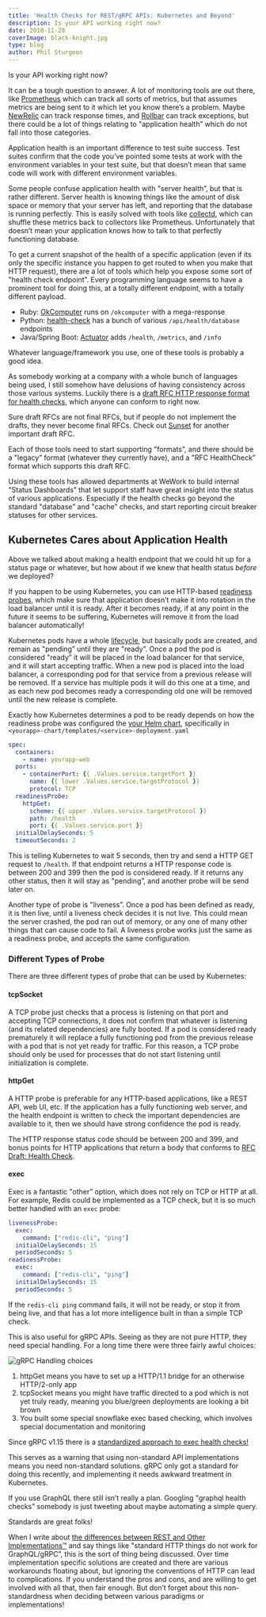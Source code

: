 ```yaml
---
title: 'Health Checks for REST/gRPC APIs: Kubernetes and Beyond'
description: Is your API working right now?
date: 2018-11-28
coverImage: black-knight.jpg
type: blog
author: Phil Sturgeon
---
```


Is your API working right now?

It can be a tough question to answer. A lot of monitoring tools are out there,
like [Prometheus](https://prometheus.io/) which can track all sorts of metrics,
but that assumes metrics are being sent to it which let you know there’s a
problem. Maybe [NewRelic](https://newrelic.com/) can track response times, and
[Rollbar](https://rollbar.com/) can track exceptions, but there could be a lot
of things relating to "application health” which do not fall into those
categories.

Application health is an important difference to test suite success. Test suites
confirm that the code you’ve pointed some tests at work with the environment
variables in your test suite, but that doesn’t mean that same code will work
with different environment variables.

Some people confuse application health with "server health”, but that is rather
different. Server health is knowing things like the amount of disk space or
memory that your server has left, and reporting that the database is running
perfectly. This is easily solved with tools like
[collectd](https://collectd.org/), which can shuffle these metrics back to
collectors like Prometheus. Unfortunately that doesn’t mean your application
knows how to talk to that perfectly functioning database.

To get a current snapshot of the health of a specific application (even if its
only the specific instance you happen to get routed to when you make that HTTP
request), there are a lot of tools which help you expose some sort of "health
check endpoint”. Every programming language seems to have a prominent tool for
doing this, at a totally different endpoint, with a totally different payload.

- Ruby: [OkComputer](https://github.com/sportngin/okcomputer) runs on
`/okcomputer` with a mega-response
- Python:
[health-check](https://pypi.org/project/health-check/) has a bunch of various
`/api/health/database` endpoints
- Java/Spring Boot:
[Actuator](https://www.baeldung.com/spring-boot-actuators) adds `/health`,
`/metrics`, and `/info`

Whatever language/framework you use, one of these tools is probably a good idea.

As somebody working at a company with a whole bunch of languages being used, I
still somehow have delusions of having consistency across those various systems.
Luckily there is a [draft RFC HTTP response format for health
checks](https://inadarei.github.io/rfc-healthcheck/), which anyone can conform
to right now.

Sure draft RFCs are not final RFCs, but if people do not implement the drafts,
they never become final RFCs. Check out
[Sunset](https://apisyouwonthate.com/blog/surviving-deprecations-to-resources-and-properties-on-other-apis)
for another important draft RFC.

Each of those tools need to start supporting "formats”, and there should be a
"legacy” format (whatever they currently have), and a "RFC HealthCheck” format
which supports this draft RFC.

Using these tools has allowed departments at WeWork to build internal "Status
Dashboards” that let support staff have great insight into the status of various
applications. Especially if the health checks go beyond the standard "database”
and "cache” checks, and start reporting circuit breaker statuses for other
services.

## Kubernetes Cares about Application Health

Above we talked about making a health endpoint that we could hit up for a status
page or whatever, but how about if we knew that health status _before_ we
deployed?

If you happen to be using Kubernetes, you can use HTTP-based [readiness probes](https://kubernetes.io/docs/tasks/configure-pod-container/configure-liveness-readiness-probes/), which make sure that application doesn’t make it into rotation in the load balancer until it is ready. After it becomes ready, if at any point in the future it seems to be suffering, Kubernetes will remove it from the load balancer automatically!

Kubernetes pods have a whole [lifecycle](https://kubernetes.io/docs/concepts/workloads/pods/pod-lifecycle/), but basically pods are created, and remain as "pending” until they are "ready”. Once a pod the pod is considered "ready” it will be placed in the load balancer for that service, and it will start accepting traffic. When a new pod is placed into the load balancer, a corresponding pod for that service from a previous release will be removed. If a service has multiple pods it will do this one at a time, and as each new pod becomes ready a corresponding old one will be removed until the new release is complete.

Exactly how Kubernetes determines a pod to be ready depends on how the readiness probe was configured the [your Helm chart](https://docs.google.com/document/d/1CELGSyDLOQ0D9TFgbVA19eKKzlUbU_ynowd40ilomKQ/edit#), specifically in `<yourapp>-chart/templates/<service>-deployment.yaml`

```yaml
spec:
  containers:
    - name: yourapp-web
  ports:
    - containerPort: {{ .Values.service.targetPort }}
      name: {{ lower .Values.service.targetProtocol }}
      protocol: TCP
  readinessProbe:
    httpGet:
      scheme: {{ upper .Values.service.targetProtocol }}
      path: /health
      port: {{ .Values.service.port }}
  initialDelaySeconds: 5
  timeoutSeconds: 2
```

This is telling Kubernetes to wait 5 seconds, then try and send a HTTP GET
request to `/health`. If that endpoint returns a HTTP response code is between
200 and 399 then the pod is considered ready. If it returns any other status,
then it will stay as "pending”, and another probe will be send later on.

Another type of probe is "liveness”. Once a pod has been defined as ready, it is
then live, until a liveness check decides it is not live. This could mean the
server crashed, the pod ran out of memory, or any one of many other things that
can cause code to fail. A liveness probe works just the same as a readiness
probe, and accepts the same configuration.

### Different Types of Probe

There are three different types of probe that can be used by Kubernetes:

#### tcpSocket

A TCP probe just checks that a process is listening on that port and accepting
TCP connections, it does not confirm that whatever is listening (and its related
dependencies) are fully booted. If a pod is considered ready prematurely it will
replace a fully functioning pod from the previous release with a pod that is not
yet ready for traffic. For this reason, a TCP probe should only be used for
processes that do not start listening until initialization is complete.

#### httpGet

A HTTP probe is preferable for any HTTP-based applications, like a REST API, web
UI, etc. If the application has a fully functioning web server, and the health
endpoint is written to check the important dependencies are available to it,
then we should have strong confidence the pod is ready.

The HTTP response status code should be between 200 and 399, and bonus points
for HTTP applications that return a body that conforms to [RFC Draft: Health
Check](https://inadarei.github.io/rfc-healthcheck/).

#### exec

Exec is a fantastic "other” option, which does not rely on TCP or HTTP at all.
For example, Redis could be implemented as a TCP check, but it is so much better
handled with an `exec` probe:

```yaml
livenessProbe:
  exec:
    command: ["redis-cli", "ping"]
  initialDelaySeconds: 15
  periodSeconds: 5
readinessProbe:
  exec:
    command: ["redis-cli", "ping"]
  initialDelaySeconds: 15
  periodSeconds: 5
```

If the `redis-cli ping` command fails, it will not be ready, or stop it from
being live, and that has a lot more intelligence built in than a simple TCP
check.

This is also useful for gRPC APIs. Seeing as they are not pure HTTP, they need
special handling. For a long time there were three fairly awful choices:

![gRPC Handling choices](/images/posts/health-checks-with-kubernetes/grpc-diagram.png)

1.  httpGet means you have to set up a HTTP/1.1 bridge for an otherwise HTTP/2-only app
2.  tcpSocket means you might have traffic directed to a pod which is not yet truly ready, meaning you blue/green deployments are looking a bit brown
3.  You built some special snowflake exec based checking, which involves special documentation and monitoring

Since gRPC v1.15 there is a [standardized approach to exec health
checks!](https://kubernetes.io/blog/2018/10/01/health-checking-grpc-servers-on-kubernetes/)

This serves as a warning that using non-standard API implementations means you
need non-standard solutions. gRPC only got a standard for doing this recently,
and implementing it needs awkward treatment in Kubernetes.

If you use GraphQL there still isn’t really a plan. Googling "graphql health
checks” somebody is just tweeting about maybe automating a simple query.

Standards are great folks!

When I write about [the differences between REST and Other
Implementations™](/blog/picking-api-paradigm)
and say things like "standard HTTP things do not work for GraphQL/gRPC”, this is
the sort of thing being discussed. Over time implementation specific solutions
are created and there are various workarounds floating about, but ignoring the
conventions of HTTP can lead to complications. If you understand the pros and
cons, and are willing to get involved with all that, then fair enough. But don’t
forget about this non-standardness when deciding between various paradigms or
implementations!
